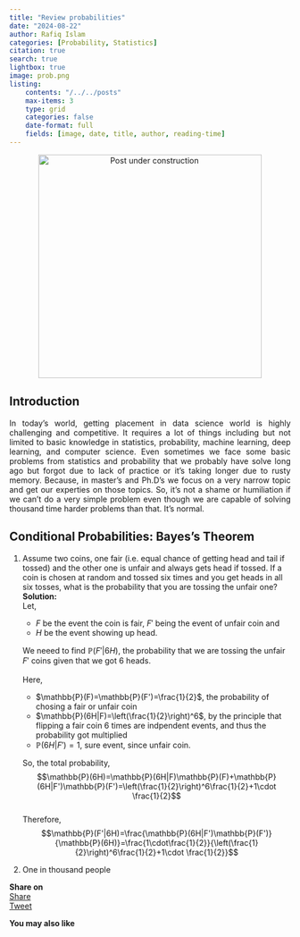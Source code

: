 ```yaml
---
title: "Review probabilities"
date: "2024-08-22"
author: Rafiq Islam
categories: [Probability, Statistics]
citation: true
search: true
lightbox: true
image: prob.png
listing: 
    contents: "/../../posts"
    max-items: 3
    type: grid
    categories: false
    date-format: full
    fields: [image, date, title, author, reading-time]
---  
```



<p align="center">
  <img src="/_assets/images/uc.jpeg" alt="Post under construction" width="400" height="400"/>
</p>

## Introduction  

<p style="text-align: justify">
    In today's world, getting placement in data science world is highly challenging and competitive. It requires a lot of things including but not limited to basic knowledge in statistics, probability, machine learning, deep learning, and computer science. Even sometimes we face some basic problems from statistics and probability that we probably have solve long ago but forgot due to lack of practice or it's taking longer due to rusty memory. Because, in master's and Ph.D's we focus on a very narrow topic and get our experties on those topics. So, it's not a shame or humiliation if we can't do a very simple problem even though we are capable of solving thousand time harder problems than that. It's normal.  
</p>

## Conditional Probabilities: Bayes's Theorem    

1. Assume two coins, one fair (i.e. equal chance of getting head and tail if tossed) and the other one is unfair and always gets head if tossed. If a coin is chosen at random and tossed six times and you get heads in all six tosses, what is the probability that you are tossing the unfair one?  
   **Solution:**    
   Let,  
   - $F$ be the event the coin is fair, $F'$ being the event of unfair coin and  
   - $H$ be the event showing up head. 
   
   We neeed to find $\mathbb{P}(F'|6H)$, the probability that we are tossing the unfair $F'$ coins given that we got 6 heads.  
   \begin{align}
        \mathbb{P}(F'|6H)&=\frac{\mathbb{P}(6H|F')\mathbb{P}(F')}{\mathbb{P}(6H)}
   \end{align}  
   Here,  
   - $\mathbb{P}(F)=\mathbb{P}(F')=\frac{1}{2}$, the probability of chosing a fair or unfair coin
   - $\mathbb{P}(6H|F)=\left(\frac{1}{2}\right)^6$, by the principle that flipping a fair coin 6 times are indpendent events, and thus the probability got multiplied
   - $\mathbb{P}(6H|F')=1$, sure event, since unfair coin.  
   
   So, the total probability, 
   $$\mathbb{P}(6H)=\mathbb{P}(6H|F)\mathbb{P}(F)+\mathbb{P}(6H|F')\mathbb{P}(F')=\left(\frac{1}{2}\right)^6\frac{1}{2}+1\cdot \frac{1}{2}$$  
   Therefore,  
   $$\mathbb{P}(F'|6H)=\frac{\mathbb{P}(6H|F')\mathbb{P}(F')}{\mathbb{P}(6H)}=\frac{1\cdot\frac{1}{2}}{\left(\frac{1}{2}\right)^6\frac{1}{2}+1\cdot \frac{1}{2}}$$

2. One in thousand people 


**Share on**  
<div id="fb-root"></div>
<script async defer crossorigin="anonymous"
 src="https://connect.facebook.net/en_US/sdk.js#xfbml=1&version=v20.0"></script>
 
<div class="share-buttons">
<div class="fb-share-button" data-href="https://mrislambd.github.io/posts/probability/"
data-layout="button_count" data-size="small"><a target="_blank" 
 href="https://www.facebook.com/sharer/sharer.php?u=https%3A%2F%2Fmrislambd.github.io%2Fposts%2Fprobability%2F&amp;src=sdkpreparse" 
 class="fb-xfbml-parse-ignore">Share</a></div>

<script src="https://platform.linkedin.com/in.js" type="text/javascript">lang: en_US</script>
<script type="IN/Share" data-url="https://mrislambd.github.io/posts/probability/"></script> 
 
<a href="https://twitter.com/share?ref_src=twsrc%5Etfw" class="twitter-share-button" 
 data-url="https://mrislambd.github.io/posts/probability/" data-show-count="true">Tweet</a>
<script async src="https://platform.twitter.com/widgets.js" charset="utf-8"></script>
</div>

<div class="fb-comments" data-href="https://mrislambd.github.io/posts/probability/"
 data-width="" data-numposts="5"></div>
  
**You may also like**